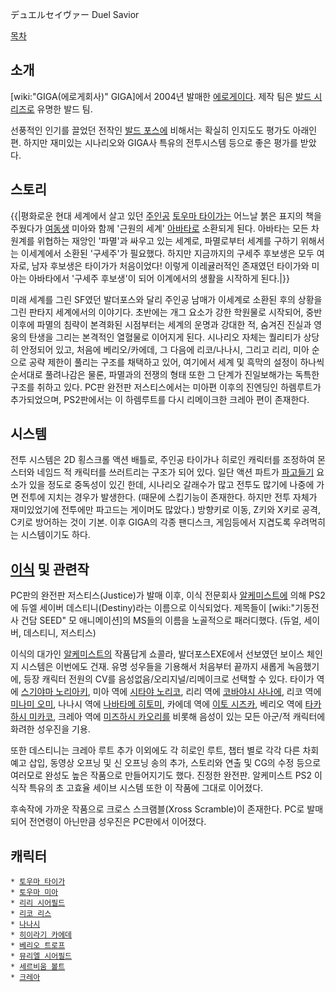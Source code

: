 デュエルセイヴァー
Duel Savior

[[목차]]
== 소개 ==
[wiki:"GIGA(에로게회사)" GIGA]에서 2004년 발매한 [[에로게]]이다. 제작 팀은 [[발드 시리즈]]로 유명한 발드 팀.

선풍적인 인기를 끌었던 전작인 [[발드 포스]]에 비해서는 확실히 인지도도 평가도 아래인 편. 하지만 재미있는 시나리오와 GIGA사 특유의 전투시스템 등으로 좋은 평가를 받았다. 

== 스토리 ==
{{|평화로운 현대 세계에서 살고 있던 [[주인공]] [[토우마 타이가]]는 어느날 붉은 표지의 책을 주웠다가 [[여동생]] 미아와 함께 '근원의 세계' [[아바타]]로 소환되게 된다. 아바타는 모든 차원계를 위협하는 재앙인 '파멸'과 싸우고 있는 세계로, 파멸로부터 세계를 구하기 위해서는 이세계에서 소환된 '구세주'가 필요했다. 하지만 지금까지의 구세주 후보생은 모두 여자로, 남자 후보생은 타이가가 처음이었다! 이렇게 이레귤러적인 존재였던 타이가와 미아는 아바타에서 '구세주 후보생'이 되어 이계에서의 생활을 시작하게 된다.|}}

미래 세계를 그린 SF였던 발더포스와 달리 주인공 남매가 이세계로 소환된 후의 상황을 그린 판타지 세계에서의 이야기다. 초반에는 개그 요소가 강한 학원물로 시작되어, 중반 이후에 파멸의 침략이 본격화된 시점부터는 세계의 운명과 강대한 적, 숨겨진 진실과 영웅의 탄생을 그리는 본격적인 열혈물로 이어지게 된다. 시나리오 자체는 퀄리티가 상당히 안정되어 있고, 처음에 베리오/카에데, 그 다음에 리코/나나시, 그리고 리리, 미아 순으로 공략 제한이 풀리는 구조를 채택하고 있어, 여기에서 세계 및 흑막의 설정이 하나씩 순서대로 풀려나감은 물론, 파멸과의 전쟁의 형태 또한 그 단계가 진일보해가는 독특한 구조를 취하고 있다.
PC판 완전판 저스티스에서는 미아편 이후의 진엔딩인 하렘루트가 추가되었으며, PS2판에서는 이 하렘루트를 다시 리메이크한 크레아 편이 존재한다. 

== 시스템 ==
전투 시스템은 2D 횡스크롤 액션 배틀로, 주인공 타이가나 히로인 캐릭터를 조정하여 몬스터와 네임드 적 캐릭터를 쓰러트리는 구조가 되어 있다. 일단 액션 파트가 [[파고들기]] 요소가 있을 정도로 중독성이 있긴 한데, 시나리오 갈래수가 많고 전투도 많기에 나중에 가면 전투에 지치는 경우가 발생한다. (때문에 스킵기능이 존재한다. 하지만 전투 자체가 재미있었기에 전투에만 파고드는 게이머도 많았다.) 방향키로 이동, Z키와 X키로 공격, C키로 방어하는 것이 기본. 이후 GIGA의 각종 팬디스크, 게임등에서 지겹도록 우려먹히는 시스템이기도 하다.

== [[이식]] 및 관련작 ==
PC판의 완전판 저스티스(Justice)가 발매 이후, 이식 전문회사 [[알케미스트]]에 의해 PS2에 듀엘 세이버 데스티니(Destiny)라는 이름으로 이식되었다. 제목들이 [wiki:"기동전사 건담 SEED" 모 애니메이션]의 MS들의 이름을 노골적으로 패러디했다. (듀얼, 세이버, 데스티니, 저스티스)

이식의 대가인 [[알케미스트]]의 작품답게 쇼콜라, 발더포스EXE에서 선보였던 보이스 체인지 시스템은 이번에도 건재. 유명 성우들을 기용해서 처음부터 끝까지 새롭게 녹음했기에, 등장 캐릭터 전원의 CV를 음성없음/오리지널/리메이크로 선택할 수 있다.
타이가 역에 [[스기야마 노리아키]], 미아 역에 [[시타야 노리코]], 리리 역에 [[코바야시 사나에]], 리코 역에 [[미나미 오미]], 나나시 역에 [[나바타메 히토미]], 카에데 역에 [[이토 시즈카]], 베리오 역에 [[타카하시 미카코]], 크레아 역에 [[미즈하시 카오리]]를 비롯해 음성이 있는 모든 아군/적 캐릭터에 화려한 성우진을 기용.

또한 데스티니는 크레아 루트 추가 이외에도 각 히로인 루트, 챕터 별로 각각 다른 차회예고 삽입, 동영상 오프닝 및 신 오프닝 송의 추가, 스토리와 연출 및 CG의 수정 등으로 여러모로 완성도 높은 작품으로 만들어지기도 했다. 진정한 완전판. 알케미스트 PS2 이식작 특유의 초 고효율 세이브 시스템 또한 이 작품에 그대로 이어졌다.

후속작에 가까운 작품으로 크로스 스크램블(Xross Scramble)이 존재한다. PC로 발매되어 전연령이 아닌만큼 성우진은 PC판에서 이어졌다. 

== 캐릭터 ==
 * [[토우마 타이가]]
 * [[토우마 미아]]
 * [[리리 시어필드]]
 * [[리코 리스]]
 * [[나나시]]
 * [[히이라기 카에데]]
 * [[베리오 트로프]]
 * [[뮤리엘 시어필드]]
 * [[세르비움 볼트]]
 * [[크레아]]
